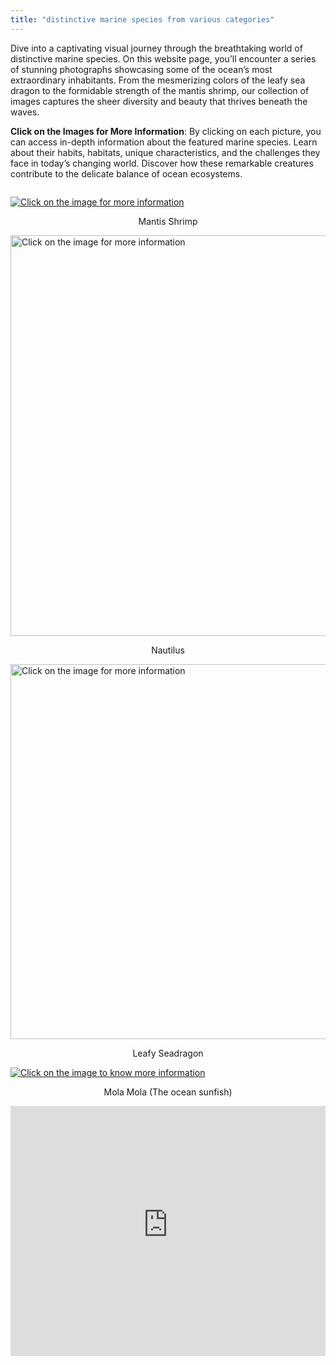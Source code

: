 ```yaml
---
title: "distinctive marine species from various categories"
---
```


Dive into a captivating visual journey through the breathtaking world of distinctive marine species. On this website page, you'll encounter a series of stunning photographs showcasing some of the ocean's most extraordinary inhabitants. From the mesmerizing colors of the leafy sea dragon to the formidable strength of the mantis shrimp, our collection of images captures the sheer diversity and beauty that thrives beneath the waves.

**Click on the Images for More Information**: By clicking on each picture, you can access in-depth information about the featured marine species. Learn about their habits, habitats, unique characteristics, and the challenges they face in today's changing world. Discover how these remarkable creatures contribute to the delicate balance of ocean ecosystems.

![]()

[![Click on the image for more information](index/www/shrimps.png)](https://en.wikipedia.org/wiki/Mantis_shrimp)

```{=html}
<p style="text-align: center;">Mantis Shrimp</p>
```
[![Click on the image for more information](index/www/nautilus%20鹦鹉螺.png){width="641"}](https://en.wikipedia.org/wiki/Nautilus)

```{=html}
<p style="text-align: center;">Nautilus</p>
```
[![Click on the image for more information](images/野性龙.png){width="600"}](https://en.wikipedia.org/wiki/Leafy_seadragon)

```{=html}
<p style="text-align: center;">Leafy Seadragon</p>
```
[![Click on the image to know more information](images/mola%20mola.png)](https://en.wikipedia.org/wiki/Ocean_sunfish)

```{=html}
<p style="text-align: center;">Mola Mola (The ocean sunfish)</p>
```
```{=html}
<iframe height="400" width="100%" frameborder="no" src="https://has7k1-shuohang-xiao.shinyapps.io/xiaoshuohang/"> </iframe>
```
